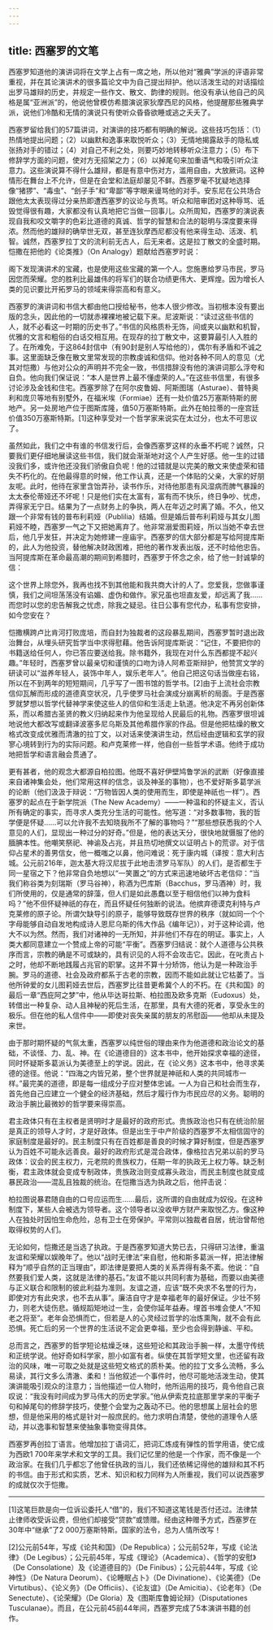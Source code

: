 ```yaml
---
---
---
```

title: 西塞罗的文笔
---




西塞罗知道他的演讲词将在文学上占有一席之地，所以他对“雅典”学派的评语非常重视，并在其论演讲术的很多篇论文中为自己提出辩护。他以活泼生动的对话描绘出罗马雄辩的历史，并规定一些作文、散文、韵律的规则。他没有承认他自己的风格是属“亚洲派”的，他说他曾模仿希腊演说家狄摩西尼的风格，他提醒那些雅典学派，说他们冷酷和无情的演说只有使听众昏昏欲睡或逃之夭夭了。

西塞罗留给我们的57篇讲词，对演讲的技巧都有明确的解说。这些技巧包括：（1）热情地提出问题；（2）以幽默和逸事来取悦听众；（3）无情地揭露敌手的隐私或张扬对手的错过；（4）对自己不利之处，则要巧妙地转移听众注意力；（5）布下修辞学方面的问题，使对方无招架之力；（6）以掉尾句来加重语气和吸引听众注意力。这些演说算不得什么雄辩，都是有意中伤对方，滥用自由，大放厥词。这种情形在舞台上不允许，但是在会堂和法庭却屡见不鲜。西塞罗毫不犹疑地选择像“猪猡”、“毒虫”、“刽子手”和“卑鄙”等字眼来谩骂他的对手。安东尼在公共场合跟他太太表现得过分亲热即遭西塞罗的议论与责骂。听众和陪审团对这种辱骂、诋毁觉得很有趣，大家都没有认真地把它当做一回事儿。众所周知，西塞罗的演说表现自我和咬文嚼字的色彩比道德的真诚、哲学的智慧和合法的聪明与深度要来得浓。然而他的雄辩的确举世无双，甚至连狄摩西尼都没有他来得生动、活泼、机智。诚然，西塞罗拉丁文的流利前无古人，后无来者。这是拉丁散文的全盛时期。恺撒在把他的《论类推》（On Analogy）题献给西塞罗时说：

阁下发现演讲术的宝藏，也是使用这些宝藏的第一个人。您施惠给罗马市民，罗马因您而荣耀。您的胜利比最雄伟的将军们的联合功绩更伟大、更辉煌。因为增长人类的见识要比开拓罗马的领域来得崇高和有意义。



西塞罗的演讲词和书信大都由他口授给秘书，他本人很少修改。当初根本没有要出版的念头，因此他的一切就赤裸裸地被记载下来。尼波斯说：“读过这些书信的人，就不必看这一时期的历史书了。”书信的风格质朴无饰，间或夹以幽默和机智，优雅的文言和粗俗的白话交相互用。在现存的拉丁散文中，这要算最引人入胜的了。在所难免，于这864封信中（有90封是别人写给他的），偶尔有矛盾和不诚之事。这里面缺乏像在散文里常发现的宗教虔诚和信仰。他对各种不同人的意见（尤其对恺撒）与他对公众的声明并不完全一致，书信措辞没有他的演讲词那么浮夸和自负。他向我们保证说：“本人是世界上最不懂虚荣的人。”在这些书信里，有很多讨论涉及金钱和住宅。西塞罗除了在阿尔皮鲁姆、阿斯图瑞（Asturae）、普特奥利和庞贝等地有别墅外，在福米埃（Formiae）还有一处价值25万塞斯特斯的房地产。另一处房地产位于图斯库隆，值50万塞斯特斯。此外在帕拉蒂的一座宫廷价值350万塞斯特斯。[1]这种享受对一个哲学家来说实在太过分，也太不可思议了。

虽然如此，我们之中有谁的书信发行后，会像西塞罗这样的永垂不朽呢？诚然，只要我们更仔细地展读这些书信，我们就会渐渐地对这个人产生好感。他一生的过错没我们多，或许他还没我们骄傲自负呢！他的过错就是以完美的散文来使虚荣和错失不朽化的。在他最得意的时候，他工作认真，还是一个体贴的父亲，大家的好朋友呢。此时，他待在家里含饴弄孙，读书作乐，对待他那患有风湿病而脾气暴躁的太太泰伦蒂娅还不坏呢！只是他们实在太富有，富有而不快乐，终日争吵、忧虑，弄得家无宁日。结果为了一点财务上的争执，两人在年迈之时离了婚。不久，他又跟一个非常有钱的普布利莉娅（Publilia）结婚。但是婚后普布利莉娅与其女儿图莉娅不睦，西塞罗一气之下又把她离弃了。他非常溺爱图莉娅，所以当她不幸去世后，他几乎发狂，并决定为她修建一座庙宇。西塞罗的信大部分都是写给阿提库斯的，此人为他投资，替他解决财政困难，把他的著作发表出版，还不时给他忠告。当阿提库斯在革命最高潮的期间到希腊时，西塞罗于怀念之余，给了他一封诚挚的信：

这个世界上除您外，我再也找不到其他能和我共商大计的人了。您爱我，您做事谨慎，我们之间坦荡荡没有谄媚、虚伪和做作。家兄虽也坦直友爱，却远离了我……而您时以您的忠告解我之忧虑，除我之疑忌。往日公事有您代办，私事有您安排，如今您安在？



恺撒横跨卢比肯河打败庞培，而自封为独裁者的这段暴乱期间，西塞罗暂时退出政治舞台，从埋头研究哲学当中求得慰藉。他告诉阿提库斯说：“记住，不要把你的书籍送给任何人，你已答应要送给我。除书籍外，我现在对什么东西都提不起兴趣。”年轻时，西塞罗曾以最亲切和谨慎的口吻为诗人阿希亚斯辩护，他赞赏文学的研读可以“滋养年轻人，装饰中年人，娱乐老年人”。他自己把这句话当做座右铭，所以在不到两年的短短期间，几乎写了一图书馆的哲学书。[2]由于上流社会宗教信仰瓦解而形成的道德真空状况，几乎使罗马社会演成分崩离析的局面。于是西塞罗就梦想以哲学代替神学来使这些人的信仰和生活走上轨道。他决定不再另创新体系，而以希腊古圣贤的教义归纳起来作为他呈现给人民最后的礼物。西塞罗很坦诚地说他大都改写或翻译波塞多尼乌斯及其他希腊作家的作品。但是他把枯燥的散文格式改变成优雅而清澈的拉丁文，以对话来使演讲生动，然后经由逻辑和玄学的寂寥心境转到行为的实际问题。和卢克莱修一样，他自创一些哲学术语。他终于成功地把哲学和语言融会贯通了。

更有甚者，他的观念大都源自柏拉图。他既不喜好伊壁鸠鲁学派的武断（好像直接来自诸神集会处，他们常用这样的信念，谈及神圣的事物），也不爱好斯多葛学派的论断（他们汲汲于辩说：“万物皆因人类的使用而生，即使是神祇也一样”）。西塞罗的起点在于新学院派（The New Academy）——一种温和的怀疑主义，否认所有确定的事实，而寻求人类充分生活的可能性。他写道：“对多数事物，我的哲学便是怀疑……可以允许我不去知晓我所不了解的事物吗？”“那些想获悉我的个人意见的人们，显现出一种过分的好奇。”但是，他的表达天分，很快地就慑服了他的腼腆本性。他嘲笑祭祀、神谕及占兆，并且热切地撰文以证明占卜的荒谬。对于信仰占星术的善男信女，他一概嗤之以鼻，他问难说：死于康内城（译按：意大利古城。公元前216年，迦太基大将汉尼拔于此地击溃罗马军队）的人们，是否都生于同一星宿之下？他非常自负地想以“一笑置之”的方式来迅速地破坏古老信仰：“当我们称谷类为刻瑞斯（罗马谷神），称酒为巴库斯（Bacchus，罗马酒神）时，我们所使用的，仅是通常的辞藻，但人们是如此愚蠢以至于相信他们以神为食料吗？”他不但怀疑神祇的存在，而且怀疑任何独断的说法。他摈弃德谟克利特与卢克莱修的原子论。所谓欠缺导引的原子，能够导致既存世界的秩序（就如同一个个字母能够自动自发地构成诗人恩尼乌斯的伟大作品《编年记》），对于这种论调，他大不以为然。然而，我们对诸神的一无所知，并非他们不存在的明证。事实上，人类大都同意建立一个赞成上帝的可能“平衡”。西塞罗归结说：就个人道德与公共秩序而言，宗教的确是不可或缺的，具有识见的人将不会攻击它。因此，在叱责占卜之时，他却不断地践履占兆官的职掌。这并不算十分矫饰，他认为是一种政治手腕。罗马的道德、社会及政府都系于古老的宗教，因而不能如此就让它枯萎了。当他所钟爱的女儿图莉娅去世后，西塞罗比往昔更希冀个人的不朽。在《共和国》的最后一章“西庇阿之梦”中，他从毕达哥拉斯、柏拉图及欧多克斯（Eudoxus）处，转借出一种复杂、动人且神秘的死后生活，在那里，具有大德的死者，享受永生的极乐。但在他的私人信件中——即使对丧失亲属的朋友的吊慰函——他却从未提及来世。

由于那时期怀疑的气氛太重，西塞罗以纯世俗的理由来作为他道德和政治论文的基础，不谈怪、力、乱、神。在《论道德目的》这本书中，他开始探求幸福的途径，同时怀疑斯多葛派认为美德至上的学说。因此，在《论义务》这本书中，他寻求美德的途径。他说：“四海之内皆兄弟，整个世界就是神祇和人类的共同城市一样。”最完美的道德，即是每一组成分子应对整体忠诚。一人为自己和社会而生存，首先他自己应建立一个健全的经济基础，然后才履行作为市民应尽的义务。聪明的政治手腕比最微妙的哲学要来得崇高。

君主政体只有在主权者是贤明时才是最好的政府形式。贵族政治也只有在统治阶层是真正的领导人才时，才是好政体。但是出生于中产阶级的西塞罗不太相信固守的家庭制度是最好的。民主制度只有在百姓都是善良的时候才算好制度，但是西塞罗认为百姓不可能永远善良。最好的政府形式是混合政体，像格拉古兄弟以前的罗马政体：议会的民主权力，元老院的贵族权力，任期一年的执政无上权力等。缺乏制衡，君主政体就会变成专制政体，贵族政治则变成寡头政治，而民主制度也就变成暴民政治——混乱且独裁的统治。在恺撒当选为执政之后，他抨击说：

柏拉图说暴君随自由的口号应运而生……最后，这所谓的自由就成为奴役。在这种制度下，某些人会被选为领导者。这个领导者以没收甲方财产来取悦乙方。像这种人在独处时因怕生命危险，总有卫士在旁保护。平常则以独裁者自居，统治曾帮他取得权势的人们。



无论如何，恺撒还是当选了执政。于是西塞罗知道大势已去，只得研习法律，重温友谊和荣耀以娱晚年了。他以“战时无律法”来自慰，他和斯多葛派一样，把法律解释为“顺乎自然的正当理由”，即法律是要把人类的关系弄得有条不紊。他说：“自然要我们爱人类，这就是法律的基石。”友谊不能以共同利害为基础，而要以由美德与正义联合和限制的彼此利益为准则。友谊之道，应该“既不央求不名誉的行为，即使对方有此央求，也不去从事”。廉洁自守才是幸福老年的最好保证。少壮不努力，则老大徒伤悲。循规蹈矩地过一生，会使你延年益寿。埋首书堆会使人“不知老之将至”。老年会恐惧而亡，但若是人的心灵经过哲学的冶炼熏陶，就不会有此恐惧。死亡后的另一个世界的生活说不定会更幸福，至少也会得到静谧、平和。

总而言之，西塞罗的哲学短论枯燥乏味，这些短论和其政治手腕一样，太墨守传统和正统学说。他好奇如科学家，胆小如富有者。纵使在其哲学短文里，也还留有政治的风味，唯一可取之处就是这些短文格式的质朴美。他的拉丁文多么流畅，多么易读，其行文多么清澈、柔和！当他叙述一个事件时，他尽可能地活泼生动，使其演讲能吸引观众的注意力；当他描述一位人物时，他所运用的技巧，竟令他自己哀叹说：“我没有时间成为罗马伟大的历史学家。”他从伊索克拉底那里学来的平衡子句和掉尾句的修辞学技巧，使整个会堂为之轰动不已。他的思想属上层社会的思想，但是他采用的格式是针对一般庶民的。他力求明白清楚，使他的道理令人感动，并以逸事和智慧来使抽象事物变得具体。

西塞罗再创拉丁语言。他增加拉丁语词汇，把词汇炼成有弹性的哲学用语，使它成为西欧1 700年来学术和文学的工具。我们记忆里的他是一个作家，而不像是一个政治家。在我们几乎都忘了他曾任执政的当儿，我们还依稀记得他的雄辩和其不朽的书信。由于形式和实质，艺术、知识和权力同样为人所重视，我们可以说西塞罗的成就仅次于恺撒。



* * *



[1]这笔巨款是向一位诉讼委托人“借”的，我们不知道这笔钱是否付还过。法律禁止律师收受诉讼费，但他们却接受“贷款”或馈赠。经由这种赠予方式，西塞罗在30年中“继承”了2 000万塞斯特斯。国家的法令，总为人情所改写！

[2]公元前54年，写成《论共和国》（De Republica）；公元前52年，写成《论法律》（De Legibus）；公元前45年，写成《理论》（Academica）、《哲学的安慰》（De Consolatione）及《论道德目的》（De Finibus）；公元前44年，写成《论神性》（De Natura Deorum）、《论睡眠占卜》（De Divinatione）、《论美德》（De Virtutibus）、《论义务》（De Officiis）、《论友谊》（De Amicitia）、《论老年》（De Senectute）、《论荣耀》（De Gloria）及《图斯库鲁姆论辩》（Disputationes Tusculanae）。而且，在公元前45前44年间，西塞罗完成了5本演讲书籍的创作。
